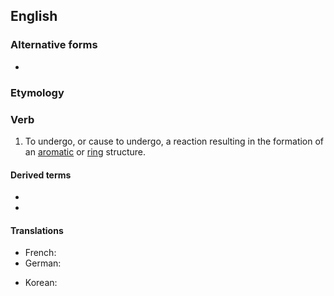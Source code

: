 ==English==

===Alternative forms===
* {{l|en|cyclise}}

===Etymology===
{{suffix|cycle|ize|lang=en}}

===Verb===
{{en-verb|cycliz}}

# {{lb|en|chemistry}} To undergo, or cause to undergo, a reaction resulting in the formation of an [[aromatic]] or [[ring]] structure.

====Derived terms====
* {{l|en|cyclization}}
* {{l|en|recyclize}}

====Translations====
{{trans-top|to undergo a reaction}}
* French: {{t+|fr|cycliser}}
* German: {{t|de|cyclisieren}}
{{trans-mid}}
* Korean: {{t|ko|고리화하다}}
{{trans-bottom}}